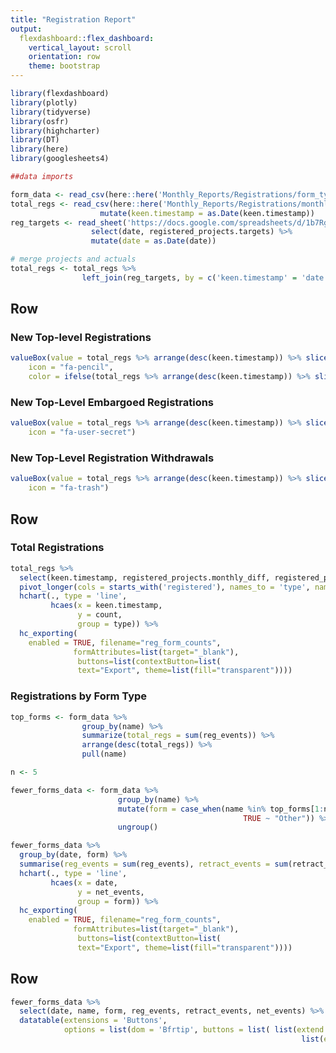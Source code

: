 ```yaml
---
title: "Registration Report"
output: 
  flexdashboard::flex_dashboard:
    vertical_layout: scroll
    orientation: row
    theme: bootstrap
---
```


```r
library(flexdashboard)
library(plotly)
library(tidyverse)
library(osfr)
library(highcharter)
library(DT)
library(here)
library(googlesheets4)

##data imports

form_data <- read_csv(here::here('Monthly_Reports/Registrations/form_type_monthly.csv')) 
total_regs <- read_csv(here::here('Monthly_Reports/Registrations/monthly_total_regs.csv')) %>%
                    mutate(keen.timestamp = as.Date(keen.timestamp))
reg_targets <- read_sheet('https://docs.google.com/spreadsheets/d/1b7Rgo_tdUvNmmjO_EUIn_e3ZJfecVDiycBN_d9HoEB4/') %>%
                  select(date, registered_projects.targets) %>%
                  mutate(date = as.Date(date))

# merge projects and actuals
total_regs <- total_regs %>%
                left_join(reg_targets, by = c('keen.timestamp' = 'date'))
```

Row {data-height=175}
-------------------------------------


### New Top-level Registrations {.value-box}

```r
valueBox(value = total_regs %>% arrange(desc(keen.timestamp)) %>% slice(1L) %>% select(registered_projects.monthly_diff),
    icon = "fa-pencil",
    color = ifelse(total_regs %>% arrange(desc(keen.timestamp)) %>% slice(1L) %>% select(registered_projects.monthly_diff) < (total_regs %>% arrange(desc(keen.timestamp)) %>% slice(1L) %>% select(registered_projects.targets)) * .9, 'warning', 'primary'))
```

### New Top-Level Embargoed Registrations  {.value-box}

```r
valueBox(value = total_regs %>% arrange(desc(keen.timestamp)) %>% slice(1L) %>% select(monthly_diff_embargo),
    icon = "fa-user-secret")
```

### New Top-Level Registration Withdrawals {.value-box}

```r
valueBox(value = total_regs %>% arrange(desc(keen.timestamp)) %>% slice(1L) %>% select(monthly_diff_withdraws),
    icon = "fa-trash")
```

Row {.tabset data-height=650}
-----------------------------------------------------------------------

### Total Registrations
```r
total_regs %>% 
  select(keen.timestamp, registered_projects.monthly_diff, registered_projects.targets) %>% 
  pivot_longer(cols = starts_with('registered'), names_to = 'type', names_prefix = 'registered_projects.', values_to = 'count') %>%
  hchart(., type = 'line',
         hcaes(x = keen.timestamp,
               y = count,
               group = type)) %>%
  hc_exporting(
    enabled = TRUE, filename="reg_form_counts", 
              formAttributes=list(target="_blank"),
               buttons=list(contextButton=list(
               text="Export", theme=list(fill="transparent"))))
```

### Registrations by Form Type

```r

top_forms <- form_data %>%
                group_by(name) %>%
                summarize(total_regs = sum(reg_events)) %>%
                arrange(desc(total_regs)) %>%
                pull(name)

n <- 5

fewer_forms_data <- form_data %>%
                        group_by(name) %>%
                        mutate(form = case_when(name %in% top_forms[1:n] ~ name, 
                                                    TRUE ~ "Other")) %>%
                        ungroup()

fewer_forms_data %>%
  group_by(date, form) %>%
  summarise(reg_events = sum(reg_events), retract_events = sum(retract_events), net_events = sum(net_events)) %>%
  hchart(., type = 'line',
         hcaes(x = date,
               y = net_events,
               group = form)) %>%
  hc_exporting(
    enabled = TRUE, filename="reg_form_counts", 
              formAttributes=list(target="_blank"),
               buttons=list(contextButton=list(
               text="Export", theme=list(fill="transparent"))))
```

Row
-----------------------------------------------------------------------
```r
fewer_forms_data %>%
  select(date, name, form, reg_events, retract_events, net_events) %>%
  datatable(extensions = 'Buttons',  
            options = list(dom = 'Bfrtip', buttons = list( list(extend = 'collection', buttons = list(list(extend='csv',filename='reg_form_counts.csv'),
                                                                 list(extend='excel', filename = 'reg_form_counts.xlsx') ),text="Download"))))
```
